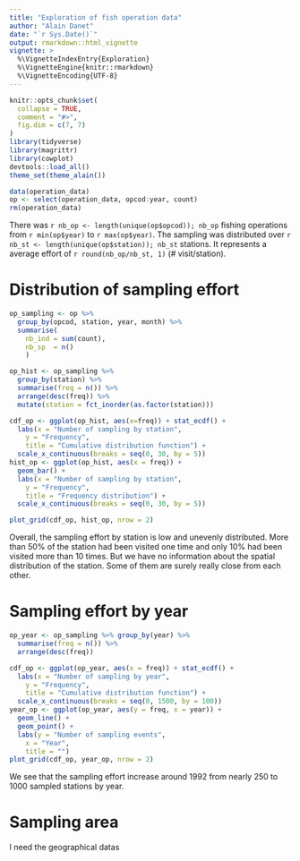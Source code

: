 ```yaml
---
title: "Exploration of fish operation data"
author: "Alain Danet"
date: "`r Sys.Date()`"
output: rmarkdown::html_vignette
vignette: >
  %\VignetteIndexEntry{Exploration}
  %\VignetteEngine{knitr::rmarkdown}
  %\VignetteEncoding{UTF-8}
---
```


```r
knitr::opts_chunk$set(
  collapse = TRUE,
  comment = "#>",
  fig.dim = c(7, 7)
)
library(tidyverse)
library(magrittr)
library(cowplot)
devtools::load_all()
theme_set(theme_alain())
```

```r
data(operation_data)
op <- select(operation_data, opcod:year, count)
rm(operation_data)
```

There was `r nb_op <- length(unique(op$opcod)); nb_op` fishing operations from
`r min(op$year)` to `r max(op$year)`. The sampling was distributed over `r nb_st <- length(unique(op$station)); nb_st` stations. It represents a average effort of `r round(nb_op/nb_st, 1)` (# visit/station).

# Distribution of sampling effort

```r
op_sampling <- op %>%
  group_by(opcod, station, year, month) %>%
  summarise(
    nb_ind = sum(count),
    nb_sp  = n()
    ) 

op_hist <- op_sampling %>%
  group_by(station) %>%
  summarise(freq = n()) %>%
  arrange(desc(freq)) %>%
  mutate(station = fct_inorder(as.factor(station)))

cdf_op <- ggplot(op_hist, aes(x=freq)) + stat_ecdf() +
  labs(x = "Number of sampling by station",
    y = "Frequency",
    title = "Cumulative distribution function") +
  scale_x_continuous(breaks = seq(0, 30, by = 5)) 
hist_op <- ggplot(op_hist, aes(x = freq)) +
  geom_bar() +
  labs(x = "Number of sampling by station",
    y = "Frequency",
    title = "Frequency distribution") +
  scale_x_continuous(breaks = seq(0, 30, by = 5))

plot_grid(cdf_op, hist_op, nrow = 2) 
``` 

Overall, the sampling effort by station is low and unevenly distributed. More
than 50% of the station had been visited one time and only 10% had been visited
more than 10 times. But we have no information about the spatial distribution of
the station. Some of them are surely really close from each other.

# Sampling effort by year 

```r
op_year <- op_sampling %>% group_by(year) %>%
  summarise(freq = n()) %>%
  arrange(desc(freq)) 

cdf_op <- ggplot(op_year, aes(x = freq)) + stat_ecdf() +
  labs(x = "Number of sampling by year",
    y = "Frequency",
    title = "Cumulative distribution function") +
  scale_x_continuous(breaks = seq(0, 1500, by = 100)) 
year_op <- ggplot(op_year, aes(y = freq, x = year)) +
  geom_line() +
  geom_point() +
  labs(y = "Number of sampling events",
    x = "Year",
    title = "")
plot_grid(cdf_op, year_op, nrow = 2) 
```

We see that the sampling effort increase around 1992 from nearly 250 to 1000
sampled stations by year.

# Sampling area

I need the geographical datas
